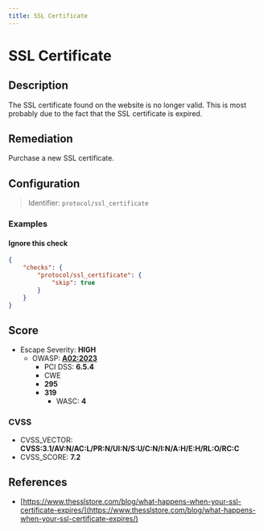 ```yaml
---
title: SSL Certificate
---
```


# SSL Certificate

## Description

The SSL certificate found on the website is no longer valid. This is most probably due to the fact that the SSL certificate is expired.


## Remediation

Purchase a new SSL certificate.



## Configuration

> Identifier: `protocol/ssl_certificate`



### Examples



#### Ignore this check

```json
{
    "checks": {
        "protocol/ssl_certificate": {
            "skip": true
        }
    }
}
```




## Score

- Escape Severity: **<span className="high-severity">HIGH</span>**
  - OWASP: **[A02:2023](https://github.com/OWASP/API-Security/blob/master/editions/2023/en/0xa2-broken-authentication.md)**
    - PCI DSS: **6.5.4**
    - CWE
    - **295**
    - **319**
      - WASC: **4**
      
      

### CVSS

- CVSS_VECTOR: **CVSS:3.1/AV:N/AC:L/PR:N/UI:N/S:U/C:N/I:N/A:H/E:H/RL:O/RC:C**
- CVSS_SCORE: **7.2**

## References

- [https://www.thesslstore.com/blog/what-happens-when-your-ssl-certificate-expires/](https://www.thesslstore.com/blog/what-happens-when-your-ssl-certificate-expires/)
  